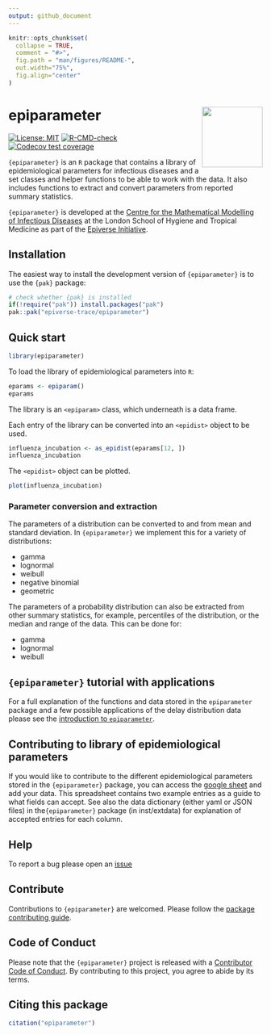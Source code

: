 ```yaml
---
output: github_document
---
```


<!-- README.md is generated from README.Rmd. Please edit that file -->

```r
knitr::opts_chunk$set(
  collapse = TRUE,
  comment = "#>",
  fig.path = "man/figures/README-",
  out.width="75%", 
  fig.align="center"
)
```

# epiparameter <img src="man/figures/logo.png" align="right" width="120" />

<!-- badges: start -->
[![License: MIT](https://img.shields.io/badge/License-MIT-yellow.svg)](https://opensource.org/licenses/MIT)
[![R-CMD-check](https://github.com/epiverse-trace/epiparameter/actions/workflows/R-CMD-check.yaml/badge.svg)](https://github.com/epiverse-trace/epiparameter/actions/workflows/R-CMD-check.yaml)
[![Codecov test coverage](https://codecov.io/gh/epiverse-trace/epiparameter/branch/main/graph/badge.svg)](https://app.codecov.io/gh/epiverse-trace/epiparameter?branch=main)
<!-- badges: end -->

`{epiparameter}` is an `R` package that contains a library of epidemiological parameters for infectious diseases and a set classes and helper functions to be able to work with the data. It also includes functions to extract and convert parameters from reported summary statistics.

`{epiparameter}` is developed at the [Centre for the Mathematical Modelling of Infectious Diseases](https://www.lshtm.ac.uk/research/centres/centre-mathematical-modelling-infectious-diseases) at the London School of Hygiene and Tropical Medicine as part of the [Epiverse Initiative](https://data.org/initiatives/epiverse/).


## Installation

The easiest way to install the development version of `{epiparameter}` is to use the `{pak}` package:

``` r
# check whether {pak} is installed
if(!require("pak")) install.packages("pak")
pak::pak("epiverse-trace/epiparameter")
```

## Quick start

```r
library(epiparameter)
```

To load the library of epidemiological parameters into `R`:

```r
eparams <- epiparam()
eparams
```

The library is an `<epiparam>` class, which underneath is a data frame.

Each entry of the library can be converted into an `<epidist>` object to be used.

```r
influenza_incubation <- as_epidist(eparams[12, ])
influenza_incubation
```

The `<epidist>` object can be plotted.

```r
plot(influenza_incubation)
```

### Parameter conversion and extraction

The parameters of a distribution can be converted to and from mean and standard deviation. In `{epiparameter}` we implement this for a variety of distributions:

- gamma
- lognormal
- weibull
- negative binomial
- geometric

The parameters of a probability distribution can also be extracted from other summary statistics, for example, percentiles of the distribution, or the median and range of the data. This can be done for:

- gamma
- lognormal
- weibull

## `{epiparameter}` tutorial with applications

For a full explanation of the functions and data stored in the `epiparameter` package and a few possible applications of the delay distribution data please see the [introduction to `epiparameter`](https://epiverse-trace.github.io/epiparameter/articles/epiparameter.html).

## Contributing to library of epidemiological parameters

If you would like to contribute to the different epidemiological parameters stored in the `{epiparameter}` package, you can access the [google sheet](https://docs.google.com/spreadsheets/d/1zVpaaKkQ7aeMdRN2r0p-W4d2TtccL5HcIOp_w-lfkEQ/edit?usp=sharing) and add your data. This spreadsheet contains two example entries as a guide to what fields can accept. See also the data dictionary (either yaml or JSON files) in the`{epiparameter}` package (in inst/extdata) for explanation of accepted entries for each column.

## Help 

To report a bug please open an [issue](https://github.com/epiverse-trace/epiparameter/issues/new/choose)

## Contribute 

Contributions to `{epiparameter}` are welcomed. Please follow the [package contributing guide](https://github.com/epiverse-trace/epiparameter/blob/main/.github/CONTRIBUTING.md).

## Code of Conduct

Please note that the `{epiparameter}` project is released with a [Contributor Code of Conduct](https://github.com/epiverse-trace/.github/blob/main/CODE_OF_CONDUCT.md). By contributing to this project, you agree to abide by its terms.

## Citing this package

```r
citation("epiparameter")
```
